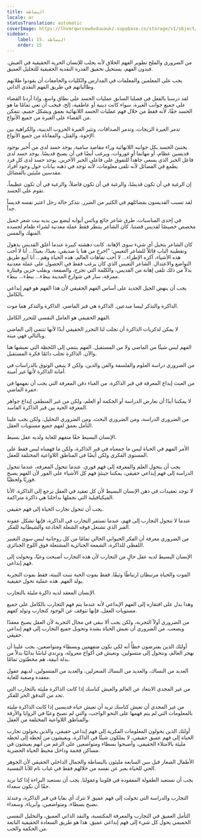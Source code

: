 ```yaml
---
title: البساطة
locale: ar
statusTranslation: automatic
coverImage: https://lhvmrqwrcowdvduuaukz.supabase.co/storage/v1/object/public/strapi-uploads/small_cover-educacion-fundamental.webp-2d51a7828a2b1309555be27f7e2a61a0.webp
sidebar:
    label: 15. البساطة
    order: 15
---
```

من الضروري والملح تطوير الفهم الخلاق لأنه يجلب للإنسان الحرية الحقيقية في العيش. فبدون الفهم، يستحيل تحقيق القدرة النقدية الحقيقية للتحليل العميق.

يجب على المعلمين والمعلمات في المدارس والكليات والجامعات أن يقودوا طلابهم وطالباتهم في طريق الفهم النقدي الذاتي.

لقد درسنا بالفعل في فصلنا السابق عمليات الحسد على نطاق واسع، وإذا أردنا القضاء على جميع جوانب الغيرة، سواء كانت دينية أو عاطفية، إلخ، فيجب أن نعي تمامًا ما هو الحسد حقًا، لأنه فقط من خلال فهم عمليات الحسد اللانهائية بعمق وبشكل حميم، نتمكن من القضاء على الغيرة من جميع الأنواع.

تدمر الغيرة الزيجات، وتدمر الصداقات، وتثير الغيرة الحروب الدينية، والكراهية بين الإخوة، والقتل، والمعاناة من جميع الأنواع.

يختبئ الحسد بكل جوانبه اللانهائية وراء مقاصد سامية. يوجد حسد لدى من أُخبر بوجود قديسين عظام، أو مهاتما أو غوروات، ويرغب أيضًا في أن يصبح قديسًا. يوجد حسد لدى فاعل الخير الذي يسعى جاهداً للتفوق على فاعلي الخير الآخرين. يوجد حسد لدى كل فرد يطمع في الفضائل لأنه تلقى معلومات، لأنه توجد في ذهنه بيانات حول وجود أفراد مقدسين مليئين بالفضائل.

إن الرغبة في أن تكون قديسًا، والرغبة في أن تكون فاضلاً، والرغبة في أن تكون عظيماً، تقوم على الحسد.

لقد تسبب القديسون بفضائلهم في الكثير من الضرر. نتذكر حالة رجل اعتبر نفسه قديساً جداً.

في إحدى المناسبات، طرق شاعر جائع وبائس أبوابه ليضع بين يديه بيت شعر جميل مخصص خصيصًا لقديس قصتنا. كان الشاعر ينتظر فقط عملة معدنية لشراء طعام لجسده المنهك والمسن.

كان الشاعر يتخيل أي شيء سوى الإهانة. كانت دهشته كبيرة عندما أغلق القديس بذهول وتقطيبة الباب قائلاً للشاعر التعيس: "اخرج من هنا يا صديقي، بعيدًا، بعيدًا... أنا لا أحب هذه الأشياء، أكره الإطراء... لا أحب تفاهات العالم، هذه الحياة وهم... أنا أتبع طريق التواضع والاعتدال. الشاعر التعيس الذي كان يرغب فقط في الحصول على عملة معدنية بدلاً من ذلك تلقى إهانة من القديس، والكلمة التي تجرح، والصفعة، وبقلب حزين وقيثارة ممزقة، سار في شوارع المدينة ببطء... ببطء... ببطء.

يجب أن ينهض الجيل الجديد على أساس الفهم الحقيقي لأن هذا الفهم هو فهم إبداعي بالكامل.

الذاكرة والتذكر ليسا مبدعين. الذاكرة هي قبر الماضي. الذاكرة والتذكر هما موت.

الفهم الحقيقي هو العامل النفسي للتحرر الكامل.

لا يمكن لذكريات الذاكرة أن تجلب لنا التحرر الحقيقي أبدًا لأنها تنتمي إلى الماضي وبالتالي فهي ميتة.

الفهم ليس شيئًا من الماضي ولا من المستقبل. الفهم ينتمي إلى اللحظة التي نعيشها هنا والآن. الذاكرة تجلب دائمًا فكرة المستقبل.

من الضروري دراسة العلوم والفلسفة والفن والدين، ولكن لا ينبغي الوثوق بالدراسات في أمانة الذاكرة لأنها غير أمينة.

من العبث إيداع المعرفة في قبر الذاكرة. من الغباء دفن المعرفة التي يجب أن نفهمها في حفرة الماضي.

لا يمكننا أبدًا أن نعارض الدراسة أو الحكمة أو العلم، ولكن من غير المنطقي إيداع جواهر المعرفة الحية بين قبر الذاكرة الفاسد.

من الضروري الدراسة، ومن الضروري البحث، ومن الضروري التحليل، ولكن يجب علينا التأمل بعمق لفهم جميع مستويات العقل.

الإنسان البسيط حقًا متفهم للغاية ولديه عقل بسيط.

الأمر المهم في الحياة ليس ما جمعناه في قبر الذاكرة، ولكن ما فهمناه ليس فقط على المستوى الفكري ولكن أيضًا في المناطق اللاواعية المختلفة للعقل.

يجب أن يتحول العلم والمعرفة إلى فهم فوري. عندما تتحول المعرفة، عندما تتحول الدراسة إلى فهم إبداعي حقيقي، يمكننا حينئذٍ فهم كل الأشياء على الفور لأن الفهم يصبح فوريًا ولحظيًا.

لا توجد تعقيدات في ذهن الإنسان البسيط لأن كل تعقيد في العقل يرجع إلى الذاكرة. الأنا الميكيافيلية التي نحملها بداخلنا هي ذاكرة متراكمة.

يجب أن تتحول تجارب الحياة إلى فهم حقيقي.

عندما لا تتحول التجارب إلى فهم، عندما تستمر التجارب في الذاكرة، فإنها تشكل عفونة القبر الذي تشتعل فوقه الشعلة الخادعة والشيطانية للفكر.

من الضروري معرفة أن الفكر الحيواني الخالي تمامًا من كل روحانية ليس سوى التعبير اللفظي للذاكرة، الشمعة الجنائزية المشتعلة فوق اللوح الجنائزي.

الإنسان البسيط لديه عقل خالٍ من التجارب لأن هذه التجارب أصبحت وعيًا، وتحولت إلى فهم إبداعي.

الموت والحياة مرتبطان ارتباطًا وثيقًا. فقط بموت الحبة تنبت النبتة، فقط بموت التجربة يولد الفهم. هذه عملية تحول حقيقية.

الإنسان المعقد لديه ذاكرة مليئة بالتجارب.

وهذا يدل على افتقاره إلى الفهم الإبداعي لأنه عندما يتم فهم التجارب بالكامل على جميع مستويات العقل، فإنها تتوقف عن الوجود كتجارب وتولد كفهم.

من الضروري أولاً التجربة، ولكن يجب ألا نبقى في مجال التجربة لأن العقل يصبح معقدًا ويصعب. من الضروري أن تعيش الحياة بشدة وتحويل جميع التجارب إلى فهم إبداعي حقيقي.

أولئك الذين يفترضون خطأً أنه لكي نكون متفهمين وبسطاء ومتواضعين، يجب علينا أن نهجر العالم، ونتحول إلى متسولين، ونعيش في أكواخ معزولة، ونرتدي لباسًا بدائيًا بدلاً من بدلة أنيقة، هم مخطئون تمامًا.

العديد من النساك، والعديد من النساك المنعزلين، والعديد من المتسولين، لديهم عقول معقدة وصعبة للغاية.

من غير المجدي الابتعاد عن العالم والعيش كناسك إذا كانت الذاكرة مليئة بالتجارب التي تحد من التدفق الحر للفكر.

من غير المجدي أن تعيش كناسك تريد أن تعيش حياة قديسين إذا كانت الذاكرة مليئة بالمعلومات التي لم يتم فهمها على النحو الواجب، والتي لم تصبح وعيًا في الزوايا والأزقة والمناطق اللاواعية المختلفة من العقل.

أولئك الذين يحولون المعلومات الفكرية إلى فهم إبداعي حقيقي، والذين يحولون تجارب الحياة إلى فهم عميق حقيقي، لا يملكون شيئًا في الذاكرة، ويعيشون من لحظة إلى لحظة مليئة بالامتلاء الحقيقي، وأصبحوا بسطاء ومتواضعين على الرغم من أنهم يعيشون في مساكن فخمة وداخل محيط الحياة الحضرية.

الأطفال الصغار قبل سن السابعة مليئون بالبساطة والجمال الداخلي الحقيقي لأن الجوهر الحي للحياة يعبر عن نفسه من خلالهم فقط في غياب تام للأنا النفسية.

يجب أن نستعيد الطفولة المفقودة في قلوبنا وعقولنا. يجب أن نستعيد البراءة إذا كنا نريد حقًا أن نكون سعداء.

التجارب والدراسة التي تحولت إلى فهم عميق لا تترك أي بقايا في قبر الذاكرة، وعندئذ نصبح بسطاء، ومتواضعين، وأبرياء، وسعداء.

التأمل العميق في التجارب والمعرفة المكتسبة، والنقد الذاتي العميق، والتحليل النفسي الحميمي يحول كل شيء إلى فهم إبداعي عميق. هذا هو طريق السعادة الحقيقية النابعة من الحكمة والحب.

